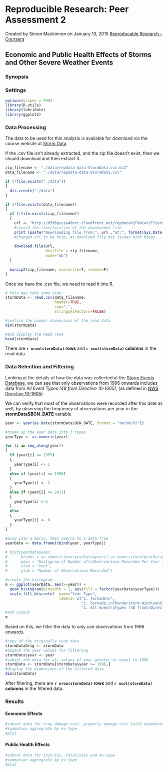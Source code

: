 Reproducible Research: Peer Assessment 2
==========================================
Created by Simon Mackinnon on January 13, 2015
[Reproducable Research - Coursera](https://www.coursera.org/course/repdata)

## Economic and Public Health Effects of Storms and Other Severe Weather Events 

### Synopsis


### Settings
```r
options(scipen = 999) 
library(R.utils)
library(lubridate)
library(ggplot2)
```

### Data Processing
The data to be used for this analysis is available for download via the course website at [Storm Data](https://d396qusza40orc.cloudfront.net/repdata%2Fdata%2FStormData.csv.bz2).    

If the .csv file isn't already extracted, and the zip file doesn't exist, then we should download and then extract it.
```r
zip_filename <- "./data/repdata-data-StormData.csv.bz2"
data_filename <- "./data/repdata-data-StormData.csv"

if (!file.exists("./data"))
{
  dir.create("./data")
}

if (!file.exists(data_filename))
{
  if (!file.exists(zip_filename))
  {
    url <- "http://d396qusza40orc.cloudfront.net/repdata%2Fdata%2FStormData.csv.bz2"
    #record the time/location of the downloaded file
    print (paste("Downloading file from:", url ,"at:", format(Sys.Date(), "%B %d, %Y"), format(Sys.time(), "%H:%M:%S")))
    #changed url to be http, as download file has issues with https
    
    download.file(url, 
                  destfile = zip_filename,
                  mode="wb")
  }
  
  bunzip2(zip_filename, overwrite=T, remove=F)
}
```



Once we have the .csv file, we need to read it into R.

```r
# this may take some time!
stormData <- read.csv(data_filename, 
                      header=TRUE, 
                      sep=",",
                      stringsAsFactors=FALSE)

#confirm the number dimensions of the read data
dim(stormData)

#and display the head rows
head(stormData)

```
There are **`r nrow(stormData)` rows** and **`r ncol(stormData)` columns** in the read data.


### Data Selection and Filtering

Looking at the details of how the data was collected at the [Storm Events Database](http://www.ncdc.noaa.gov/stormevents/details.jsp), we can see that only observations from 1996 onwards includes data from *All Event Types (48 from Directive 10-1605)*, (as defined in [NWS Directive 10-1605](http://www.ncdc.noaa.gov/stormevents/pd01016005curr.pdf)).  

We can verify that most of the observations were recorded after this date as well, by observing the frequency of observations per year in the **stormData$BGN_DATE** variable

```r

year <- year(as.Date(stormData$BGN_DATE, format = "%m/%d/%Y"))

#break up the year data into 3 types
yearType <- as.numeric(year)

for (i in seq_along(year))
{  
  if (year[i] <= 1955)
  {
    yearType[i] <- 1
  }
  else if (year[i] <= 1996)
  {
    yearType[i] <- 2
  }
  else if (year[i] <= 2011)
  {
    yearType[i] <-3
  }
  else
  {
    yearType[i] <- 0
  }
}

#bind into a marix, then coerce to a data fram
yearData <- data.frame(cbind(year, yearType))

# hist(yearData$year, 
#      breaks = as.numeric(max(yearData$year))-as.numeric(min(yearData$year)),
#      main = "Histogram of Number of\nObservarions Recorded Per Year (1950 - 2011)",
#      xlab = "Year",
#      ylab = "Number of Observations Recorded")

#create the histogram
m <- ggplot(yearData, aes(x=year)) + 
  geom_histogram(binwidth = 1, aes(fill = factor(yearData$yearType))) +
  scale_fill_discrete(  name="Year Type",                        
                        labels= c("1. Tornado\n", 
                                  "2. Tornado,\nThunderstorm Wind\nand Hail\n", 
                                  "3. All Event\nTypes (48 from\nDirective 10-1605)\n"))
#and output
m

```

Based on this, we filter the data to only use observations from 1996 onwards.

```r
#copy of the originally read data
stormDataOrig <- stormData
#append the year values for filtering
stormData$year <- year
#subset the data for all values of year greater or equal to 1996
stormData <- stormData[stormData$year >= 1996,]
#display the dimensions of the filtered data
dim(stormData)
```
After filtering, there are **`r nrow(stormData)` rows** and **`r ncol(stormData)` columns** in the filtered data.

### Results

#### Economic Effects



```r
#subset data for crop damage cost, property damage cost (with exponents) and ev-type
#summation aggregrate by ev-type
#plot 

```


#### Public Health Effects
```r
#subset data for injuries, fatalities and ev-type
#summation aggregrate by ev-type
#plot 

```



